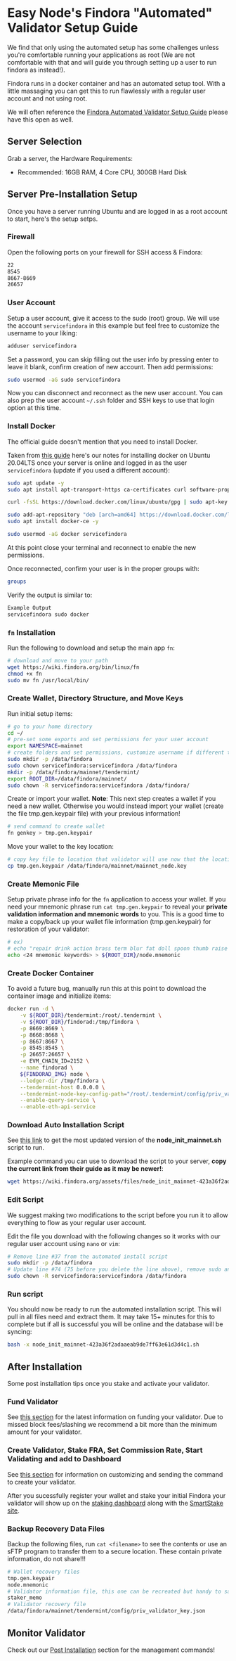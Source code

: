 # Easy Node's Findora "Automated" Validator Setup Guide
We find that only using the automated setup has some challenges unless you're comfortable running your applications as root (We are not comfortable with that and will guide you through setting up a user to run findora as instead!).

Findora runs in a docker container and has an automated setup tool. With a little massaging you can get this to run flawlessly with a regular user account and not using root.

We will often reference the [Findora Automated Validator Setup Guide](https://wiki.findora.org/docs/guides/auto-setup) please have this open as well.

## Server Selection
Grab a server, the Hardware Requirements:
- Recommended: 16GB RAM, 4 Core CPU, 300GB Hard Disk

## Server Pre-Installation Setup
Once you have a server running Ubuntu and are logged in as a root account to start, here's the setup setps.

### Firewall
Open the following ports on your firewall for SSH access & Findora:

```bash
22
8545
8667-8669
26657
```

### User Account
Setup a user account, give it access to the sudo (root) group. We will use the account `servicefindora` in this example but feel free to customize the username to your liking:

```bash
adduser servicefindora
```

Set a password, you can skip filling out the user info by pressing enter to leave it blank, confirm creation of new account. Then add permissions:

```bash
sudo usermod -aG sudo servicefindora
```

Now you can disconnect and reconnect as the new user account. You can also prep the user account `~/.ssh` folder and SSH keys to use that login option at this time.

### Install Docker
The official guide doesn't mention that you need to install Docker. 

Taken from [this guide](https://www.digitalocean.com/community/tutorials/how-to-install-and-use-docker-on-ubuntu-20-04) here's our notes for installing docker on Ubuntu 20.04LTS once your server is online and logged in as the user `servicefindora` (update if you used a different account):

```bash
sudo apt update -y
sudo apt install apt-transport-https ca-certificates curl software-properties-common -y
```

```bash
curl -fsSL https://download.docker.com/linux/ubuntu/gpg | sudo apt-key add -
```

```bash
sudo add-apt-repository "deb [arch=amd64] https://download.docker.com/linux/ubuntu focal stable"
sudo apt install docker-ce -y
```

```bash
sudo usermod -aG docker servicefindora
```

At this point close your terminal and reconnect to enable the new permissions.

Once reconnected, confirm your user is in the proper groups with:

```bash
groups
```

Verify the output is similar to:

```bash
Example Output
servicefindora sudo docker
```

### `fn` Installation
Run the following to download and setup the main app `fn`:

```bash
# download and move to your path
wget https://wiki.findora.org/bin/linux/fn
chmod +x fn
sudo mv fn /usr/local/bin/
```

### Create Wallet, Directory Structure, and Move Keys
Run initial setup items:

```bash
# go to your home directory
cd ~/
# pre-set some exports and set permissions for your user account
export NAMESPACE=mainnet
# create folders and set permissions, customize username if different than `servicefindora`
sudo mkdir -p /data/findora
sudo chown servicefindora:servicefindora /data/findora
mkdir -p /data/findora/mainnet/tendermint/
export ROOT_DIR=/data/findora/mainnet/
sudo chown -R servicefindora:servicefindora /data/findora/
```

Create or import your wallet. **Note**: This next step creates a wallet if you need a new wallet. Otherwise you would instead import your wallet (create the file tmp.gen.keypair file) with your previous information!

```bash
# send command to create wallet
fn genkey > tmp.gen.keypair
```

Move your wallet to the key location:

```bash
# copy key file to location that validator will use now that the location exists
cp tmp.gen.keypair /data/findora/mainnet/mainnet_node.key
```

### Create Memonic File
Setup private phrase info for the `fn` application to access your wallet. If you need your mnemonic phrase run `cat tmp.gen.keypair` to reveal your **private validation information and mnemonic words** to you. This is a good time to make a copy/back up your wallet file information (tmp.gen.keypair) for restoration of your validator:

```bash
# ex)
# echo "repair drink action brass term blur fat doll spoon thumb raise squirrel tornado engine tumble picnic approve elegant tube urge ghost secret seminar blame" > ${ROOT_DIR}/node.mnemonic
echo <24 mnemonic keywords> > ${ROOT_DIR}/node.mnemonic
```

### Create Docker Container
To avoid a future bug, manually run this at this point to download the container image and initialize items:

```bash
docker run -d \
    -v ${ROOT_DIR}/tendermint:/root/.tendermint \
    -v ${ROOT_DIR}/findorad:/tmp/findora \
    -p 8669:8669 \
    -p 8668:8668 \
    -p 8667:8667 \
    -p 8545:8545 \
    -p 26657:26657 \
    -e EVM_CHAIN_ID=2152 \
    --name findorad \
    ${FINDORAD_IMG} node \
    --ledger-dir /tmp/findora \
    --tendermint-host 0.0.0.0 \
    --tendermint-node-key-config-path="/root/.tendermint/config/priv_validator_key.json" \
    --enable-query-service \
    --enable-eth-api-service
```

### Download Auto Installation Script

See [this link](https://wiki.findora.org/docs/guides/auto-setup#download-and-run-the-automated-setup-script) to get the most updated version of the **node_init_mainnet.sh** script to run.

Example command you can use to download the script to your server, **copy the current link from their guide as it may be newer!**:

```bash
wget https://wiki.findora.org/assets/files/node_init_mainnet-423a36f2adaaeab9de7ff63e61d3d4c1.sh
```

### Edit Script
We suggest making two modifications to the script before you run it to allow everything to flow as your regular user account.

Edit the file you download with the following changes so it works with our regular user account using `nano` or `vim`:

```bash
# Remove line #37 from the automated install script
sudo mkdir -p /data/findora
# Update line #74 (75 before you delete the line above), remove sudo and update user account
sudo chown -R servicefindora:servicefindora /data/findora
```

### Run script
You should now be ready to run the automated installation script. This will pull in all files need and extract them. It may take 15+ minutes for this to complete but if all is successful you will be online and the database will be syncing:

```bash
bash -x node_init_mainnet-423a36f2adaaeab9de7ff63e61d3d4c1.sh
```

## After Installation
Some post installation tips once you stake and activate your validator.

### Fund Validator
See [this section](https://wiki.findora.org/docs/guides/auto-setup#fund-your-validator) for the latest information on funding your validator. Due to missed block fees/slashing we recommend a bit more than the minimum amount for your validator.

### Create Validator, Stake FRA, Set Commission Rate, Start Validating and add to Dashboard
See [this section](https://wiki.findora.org/docs/guides/auto-setup#stake-initial-fra-and-set-commission-rate) for information on customizing and sending the command to create your validator.

After you sucessfully register your wallet and stake your initial Findora your validator will show up on the [staking dashboard](https://findorascan.io/nodes) along with the [SmartStake site](https://findora.smartstake.io/).

### Backup Recovery Data Files
Backup the following files, run `cat <filename>` to see the contents or use an sFTP program to transfer them to a secure location. These contain private information, do not share!!!

```bash
# Wallet recovery files
tmp.gen.keypair
node.mnemonic
# Validator information file, this one can be recreated but handy to save
staker_memo
# Validator recovery file
/data/findora/mainnet/tendermint/config/priv_validator_key.json
```

## Monitor Validator
Check out our [Post Installation](/findora/post) section for the management commands!